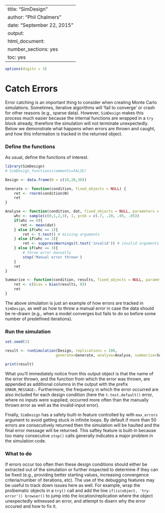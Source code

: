 %\VignetteIndexEntry{SimDesign}
%\VignetteEngine{knitr::knitr}
---
title: "SimDesign"
author: "Phil Chalmers"
date: "September 22, 2015"
output:
  html_document:
    number_sections: yes
    toc: yes
---

```r
options(digits = 3)
```

# Catch Errors

Error catching is an important thing to consider when creating Monte Carlo simulations. Sometimes, iterative algorithms will 'fail to converge' or crash for other reasons (e.g., sparse data). However,
`SimDesign` makes this process much easier because the internal functions are wrapped in a `try` block
already, therefore the simulation will not terminate unexpectedly. Below we demonstrate what happens when errors are thrown and caught, and how this information is tracked in the returned object.

### Define the functions

As usual, define the functions of interest. 

```r
library(SimDesign)
# SimDesign_functions(comments=FALSE)

Design <- data.frame(N = c(10,20,30))
```

```r
Generate <- function(condition, fixed_objects = NULL) {
    ret <- rnorm(condition$N)    
    ret
}

Analyse <- function(condition, dat, fixed_objects = NULL, parameters = NULL) {
    whc <- sample(c(0,1,2,3), 1, prob = c(.7, .20, .05, .05))
    if(whc == 0){
       ret <- mean(dat)
    } else if(whc == 1){
        ret <- t.test() # missing arguments
    } else if(whc == 2){
        ret <- suppressWarnings(t.test('invalid')) # invalid arguments
    } else if(whc == 3){
        # throw error manually 
        stop('Manual error thrown') 
    }
    ret
}

Summarise <- function(condition, results, fixed_objects = NULL, parameters_list = NULL) {
    ret <- c(bias = bias(results, 0))
    ret
}
```

The above simulation is just an example of how errors are tracked in `SimDesign`, as well as how to 
throw a manual error in case the data should be re-drawn (e.g., when a model converges but fails to 
do so before some number of predefined iterations). 

### Run the simulation

```r
set.seed(1)
```

```r
result <- runSimulation(Design, replications = 100, 
                       generate=Generate, analyse=Analyse, summarise=Summarise)
```

```r
print(result)
```

What you'll immediately notice from this output object is that the name of the error thrown, and the function from which the error was thrown, are appended as additional columns in the output with the prefix `ERROR_MESSAGE: `. Furthermore, the frequency in which the error occurred are also included for each design condition (here the `t.test.default()` error, where no inputs were supplied, occurred more often than the manually thrown error as well as the invalid-input error). 

Finally, `SimDesign` has a safety built-in feature controlled by with `max_errors` argument to avoid
getting stuck in infinite loops. By default if more than 50 errors are consecutively returned then the simulation will be haulted and the final error 
message will be returned. This saftey feature is built-in because too many consecutive `stop()` calls generally indicates a major problem in the simulation code.

### What to do

If errors occur too often then these design conditions should either be extracted out of the simulation or further inspected to determine if they can be fixed (e.g., providing better starting values, increasing convergence criteria/number of iterations, etc). The use of the debugging features may be useful to track
down issues here as well. For example, wrap the prolbematic objects in a `try()` call and add the line `if(is(object, 'try-error')) browser()` to jump into the location/replication where the object unexpectedly witnessed an error, and attempt to disern why the error occured and how to fix it.
